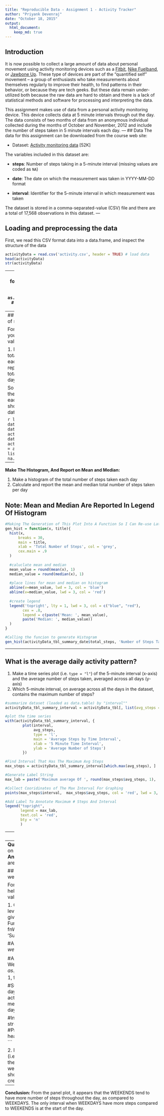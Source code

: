 ```yaml
---
title: "Reproducible Data - Assignment 1 - Activity Tracker"
author: "Priyank Devenraj"
date: "October 18, 2015"
output: 
  html_document:
    keep_md: true
---
```


## Introduction
It is now possible to collect a large amount of data about personal
movement using activity monitoring devices such as a
[Fitbit](http://www.fitbit.com), [Nike
Fuelband](http://www.nike.com/us/en_us/c/nikeplus-fuelband), or
[Jawbone Up](https://jawbone.com/up). These type of devices are part of
the "quantified self" movement -- a group of enthusiasts who take
measurements about themselves regularly to improve their health, to
find patterns in their behavior, or because they are tech geeks. But
these data remain under-utilized both because the raw data are hard to
obtain and there is a lack of statistical methods and software for
processing and interpreting the data.

This assignment makes use of data from a personal activity monitoring
device. This device collects data at 5 minute intervals through out the
day. The data consists of two months of data from an anonymous
individual collected during the months of October and November, 2012
and include the number of steps taken in 5 minute intervals each day.
---
## Data
The data for this assignment can be downloaded from the course web
site:

* Dataset: [Activity monitoring data](https://d396qusza40orc.cloudfront.net/repdata%2Fdata%2Factivity.zip) [52K]

The variables included in this dataset are:

* **steps**: Number of steps taking in a 5-minute interval (missing
    values are coded as `NA`)

* **date**: The date on which the measurement was taken in YYYY-MM-DD
    format

* **interval**: Identifier for the 5-minute interval in which
    measurement was taken

The dataset is stored in a comma-separated-value (CSV) file and there
are a total of 17,568 observations in this
dataset.
---

## Loading and preprocessing the data
First, we read this CSV format data into a data.frame, and inspect the structure of the data

```r
activityData = read.csv('activity.csv', header = TRUE) # load data
head(activityData)
str(activityData)
```
---
We notice that the Date format can be preprocessed for easier handling
```r
activityData$date <- as.POSIXct(activityData$date) # set the dates to POSIXct
str(activityData)
```
---
## What is mean total number of steps taken per day?

For this part of the assignment, you can ignore the missing values in
the dataset.

1. Make a histogram of the total number of steps taken each day
2. Calculate and report the **mean** and **median** total number of steps taken per day

So we will make a histogram of the total number of steps taken each day, for which, first we should summarize the data by date:

```r
library(data.table) # data.table helps grouping data easier than data.frame
activityData_tbl = data.table(activityData)
activityData_tbl_summary_date = activityData_tbl[, list(total_steps = sum(steps, na.rm = TRUE)), by = date]
```
---
**Make The Histogram, And Report on Mean and Median:**

1.  Make a histogram of the total number of steps taken each day
2.  Calculate and report the mean and median total number of steps taken per day

**Note: Mean and Median Are Reported In Legend Of Histogram**
---
```r
#Making The Generation of This Plot Into A Function So I Can Re-use Later
gen_hist = function(x, title){
  hist(x, 
      breaks = 30,
      main = title,
      xlab = 'Total Number of Steps', col = 'grey',
      cex.main = .9
  )
     
  #caluclate mean and median
  mean_value = round(mean(x), 1)
  median_value = round(median(x), 1)
      
  #place lines for mean and median on histogram
  abline(v=mean_value, lwd = 3, col = 'blue')
  abline(v=median_value, lwd = 3, col = 'red')
      
  #create legend
  legend('topright', lty = 1, lwd = 3, col = c("blue", "red"),
        cex = .8, 
        legend = c(paste('Mean: ', mean_value),
        paste('Median: ', median_value))
  )
}

#Calling the funcion to generate Histogram
gen_hist(activityData_tbl_summary_date$total_steps, 'Number of Steps Taken Per Day')
```
---

## What is the average daily activity pattern?

1. Make a time series plot (i.e. `type = "l"`) of the 5-minute interval (x-axis) and the average number of steps taken, averaged across all days (y-axis)
2. Which 5-minute interval, on average across all the days in the dataset, contains the maximum number of steps?

```r
#summarize dataset (loaded as data.table) by "interval""
activityData_tbl_summary_interval = activityData_tbl[, list(avg_steps = mean(steps, na.rm = TRUE)), by = interval]

#plot the time series
with(activityData_tbl_summary_interval, {
        plot(interval, 
             avg_steps, 
             type = 'l',
             main = 'Average Steps by Time Interval',
             xlab = '5 Minute Time Interval',
             ylab = 'Average Number of Steps')
        })

#Find Interval That Has The Maximum Avg Steps
max_steps = activityData_tbl_summary_interval[which.max(avg_steps), ]

#Generate Label String
max_lab = paste('Maximum average Of ', round(max_steps$avg_steps, 1), ' Steps \n On ', max_steps$interval, 'th Time Interval', sep = '')

#Collect Cooridinates of The Max Interval For Graphing
points(max_steps$interval,  max_steps$avg_steps, col = 'red', lwd = 3, pch = 19)

#Add Label To Annotate Maximum # Steps And Interval
legend("topright",
       legend = max_lab,
       text.col = 'red',
       bty = 'n'
       )
```
---
## Imputing missing values

Note that there are a number of days/intervals where there are missing
values (coded as `NA`). The presence of missing days may introduce
bias into some calculations or summaries of the data.

1. Calculate and report the total number of missing values in the dataset (i.e. the total number of rows with `NA`s)

2. Devise a strategy for filling in all of the missing values in the dataset. The strategy does not need to be sophisticated. For example, you could use the mean/median for that day, or the mean for that 5-minute interval, etc.

3. Create a new dataset that is equal to the original dataset but with the missing data filled in.

4. Make a histogram of the total number of steps taken each day and Calculate and report the **mean** and **median** total number of steps taken per day. Do these values differ from the estimates from the first part of the assignment? What is the impact of imputing missing data on the estimates of the total daily number of steps?

#### Part-1:
```r
missingValuesCount <- sum(is.na(activityData$steps)) # calculate missing values
```
The total number of missing values in the dataset ('NA') = **`r missingValuesCount`**.

#### Part-2 & Part-3:
Now we will attempt to fill in the NA values using the strategy: **"Replace the NA(s) with the mean number of steps for that interval"**.
```r
# First, create a new data.table "activityData_tbl_miss", by adding a "avg_steps" column to the original "activityData_tbl" data.table, for each interval. This is done by soting, and then merging "activityData_tbl" & "activityData_tbl_summary_interval" data.table(s).

setkey(activityData_tbl, interval) #Sort original data.table by "interval" column
setkey(activityData_tbl_summary_interval, interval) #Sort interval-summarized data.table by "interval" column

#Create function that will return the second value if the first value is NA
NA_replace =  function(x,y){
                if(is.na(x)){
                  return(y)
                }
                return(x)
              }

#merge data.table into new "activityData_tbl_miss"
activityData_tbl_miss = activityData_tbl[activityData_tbl_summary_interval]

#In this new data.table, add nother column "new_steps", which has been impuded for missing steps, with mean-steps, for a given interval
activityData_tbl_miss$new_steps = mapply(NA_replace,activityData_tbl_miss$steps, activityData_tbl_miss$avg_steps)

#summaryize new dataset by date
activityData_tbl_summary_date_miss = activityData_tbl_miss[, list(new_steps = sum(new_steps, na.rm = TRUE)), by = date]

#Inspect new dataset
str(activityData_tbl_summary_date_miss)
#Preview new dataset
head(activityData_tbl_summary_date_miss)
```

#### Part-4:
***Note: Mean and Median Are Reported In Legend Of Histogram***
```r
gen_hist(activityData_tbl_summary_date$total_steps, 'Number of steps taken per day \nwith Missing Values Removed')
gen_hist(activityData_tbl_summary_date_miss$new_steps, 'Number of steps taken per day \nwith Missing Values Replaced With Mean For Interval')
```
---
**Question:** What is the impact of imputing missing data on the estimates of the total daily number of steps?  
**Answer:** The effect is that the the mean & meadian now are same after imputing NA values.  

## Are there differences in activity patterns between weekdays and weekends?

For this part the `weekdays()` function may be of some help here. Use
the dataset with the filled-in missing values for this part.

1. Create a new factor variable in the dataset with two levels -- "weekday" and "weekend" indicating whether a given date is a weekday or weekend day.
```r
#Make Function To Return Either "Weekday" or "Weekend"
fnWeekpart =  function(x){
              if(x %in% c('Saturday', 'Sunday')){
                return('Weekend')
              }
              return('Weekday')
            }

#Add Name of Week
activityData_tbl_miss$dayname = weekdays(as.Date(activityData_tbl_miss$date))

#Add Factor Variable To Differentiate Weekday and Weekend
activityData_tbl_miss$daytype = as.factor(apply(as.matrix(activityData_tbl_miss$dayname), 1, fnWeekpart))

#Summarize Dataset: Mean grouped by interval and daytype
activityData_tbl_summary_intv_daytype_miss = activityData_tbl_miss[, list(avg_steps = mean(new_steps, na.rm = TRUE)), by = list(interval, daytype)]

#Inspect dataset
str(activityData_tbl_summary_intv_daytype_miss)
#Preview new dataset
head(activityData_tbl_summary_intv_daytype_miss, 20)
```

2. Make a panel plot containing a time series plot (i.e. `type = "l"`) of the 5-minute interval (x-axis) and the average number of steps taken, averaged across all weekday days or weekend days (y-axis). The plot should look something like the following, which was created using **simulated data**:
```r
library(lattice)
xyplot(avg_steps~interval | daytype, data = activityData_tbl_summary_intv_daytype_miss,
      type = 'l',
      xlab = 'Interval',
      ylab = 'Number of Steps',
      layout = c(1,2))
```
---
**Conclusion:** From the panel plot, it appears that the WEEKENDS tend to have more number of steps throughout the day, as compared to WEEKDAYS. The only interval when WEEKDAYS have more steps compared to WEEKENDS is at the start of the day.

